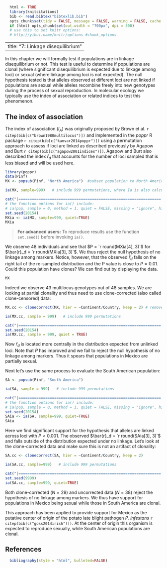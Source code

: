 ```r
  html <- TRUE
  library(knitcitations)
  bib <- read.bibtex("bibtexlib.bib")
  opts_chunk$set(tidy = FALSE, message = FALSE, warning = FALSE, cache = TRUE)
  if (html) opts_chunk$set(out.width = "700px", dpi = 300) 
  # use this to set knitr options: 
  # http://yihui.name/knitr/options #chunk_options
```
---
title: "7: Linkage disequilibrium"
---

In this chapter we will formally test if populations are in linkage
disequilibrium or not. This test is useful to determine if populations are
clonal (where significant disequilibrium is expected due to linkage among loci) or sexual (where linkage among loci is not expected). The null hypothesis tested is that alleles
observed at different loci are not linked if populations are sexual while
alleles recombine freely  into new genotypes during the process of sexual
reproduction. In molecular ecology we typically use the index of association or
related indices to test this phenomenon.

The index of association
-----

The index of association ($I_A$) was originally proposed by Brown et al. `r citep(bib[c("brown1980multilocus")])` and implemented in the *poppr* R package `r citep(bib[c("kamvar2014poppr")])` using a permutation approach to assess if loci are linked as described previously by Agapow and Burt `r citep(bib[c("agapow2001indices")])`. Agapow and Burt also described the index $\bar{r}_d$ that accounts for the number of loci sampled that is less biased and will be used here. 

```r
library(poppr)
data(Pinf)
MX <- popsub(Pinf, "North America")  #subset population to North America
```
```r
ia(MX, sample=999)   # include 999 permutations, where Ia is also calculated for the observed data, thus enabling a null distribution of 1000 observations
```
```r
cat("|================================================================| 100%\n")
# the function options for ia() include:
# ia(pop, sample = 0, method = 1, quiet = FALSE, missing = "ignore", hist = TRUE)
set.seed(20154) 
MXia <- ia(MX, sample=999, quiet=TRUE)
MXia
```

> **For advanced users:** To reproduce results use the function `set.seed()` before invoking `ia()`.

We observe 48 individuals and see that $P = `r round(MXia[4], 3)`$ for $\bar{r}_d = `r round(MXia[3], 3)`$. We thus reject the null hypothesis of no linkage among markers. Notice, however, that the observed $\bar{r}_d$ falls on the right tail of the re-sampled distribution and the P value is close to $P = 0.01$. Could this population have clones? We can find out by displaying the data.

```r
MX
```

Indeed we observe 43 multilocus genotypes out of 48 samples. We are looking at partial clonality and thus need to use clone-corrected (also called clone-censored) data:

```r
MX.cc <- clonecorrect(MX, hier = ~Continent/Country, keep = 2) # remove clones from Mexican population
```
```r
ia(MX.cc, sample = 999)   # include 999 permutations
```
```r
cat("|================================================================| 100%\n")
set.seed(20154)
ia(MX.cc, sample = 999, quiet = TRUE)
```

Now $\bar{r}_d$ is located more centrally in the distribution expected from unlinked loci. Note that $P$ has improved and we fail to reject the null hypothesis of no linkage among markers. Thus it spears that populations in Mexico are partially sexual. 

Next let's use the same process to evaluate the South American population:

```r
SA <- popsub(Pinf, "South America")
```
```r
ia(SA, sample = 999)   # include 999 permutations
```
```r
cat("|================================================================| 100%\n")
# the function options for ia() include:
# ia(pop, sample = 0, method = 1, quiet = FALSE, missing = "ignore", hist = TRUE)
set.seed(20154) 
SAia <- ia(SA, sample=999, quiet=TRUE)
SAia
```

Here we find significant support for the hypothesis that alleles are linked across loci with $P < 0.001$. The observed $\bar{r}_d = `r round(SAia[3], 3)`$ and falls outside of the distribution expected under no linkage. Let's look at the clone-corrected data and make sure this is not an artifact of clonality:

```r
SA.cc <- clonecorrect(SA, hier = ~Continent/Country, keep = 2)
```
```r
ia(SA.cc, sample=999)   # include 999 permutations
```
```r
cat("|================================================================| 100%\n")
set.seed(9999)
ia(SA.cc, sample=999, quiet=TRUE)
```

Both clone-corrected ($N = 29$) and uncorrected data ($N = 38$) reject the hypothesis of no linkage among markers. We thus have support for populations in Mexico being sexual while those in South America are clonal. 

This approach has been applied to provide support for Mexico as the putative center of origin of the potato late blight pathogen *P. infestans* `r citep(bib[c("goss2014irish")])`. At the center of origin this organism is expected to reproduce sexually, while South American populations are clonal. 

References
----------
```r
  bibliography(style = "html", bulleted=FALSE)
```
